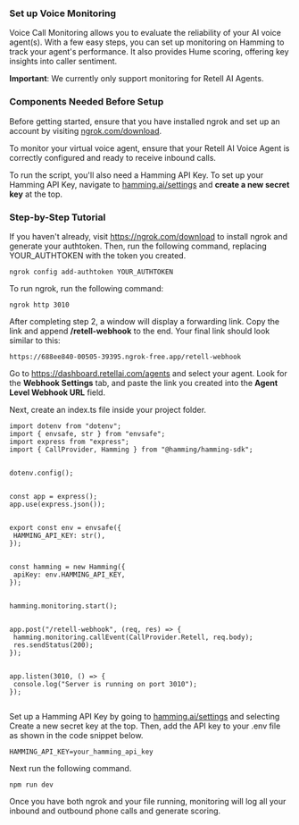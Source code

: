 ### Set up Voice Monitoring

Voice Call Monitoring allows you to evaluate the reliability of your AI voice agent(s). With a few easy steps, you can set up monitoring on Hamming to track your agent's performance. It also provides Hume scoring, offering key insights into caller sentiment.

<Warning>

**Important**: We currently only support monitoring for Retell AI Agents.

</Warning>

### Components Needed Before Setup

<CardGroup>
  
  <Card 
  title="ngrok Account Setup" 
  icon="square-1">
Before getting started, ensure that you have installed ngrok and set up an account by visiting [ngrok.com/download](www.ngrok.com/download).
  </Card>

  <Card 
  title="Retell AI Agent" 
  icon="square-2">
To monitor your virtual voice agent, ensure that your Retell AI Voice Agent is correctly configured and ready to receive inbound calls.
  </Card>

  <Card 
  title="Hamming API Key" 
  icon="square-3">
  To run the script, you'll also need a Hamming API Key. To set up your Hamming API Key, navigate to [hamming.ai/settings](https://app.hamming.ai/settings) and **create a new secret key** at the top.
  </Card>

</CardGroup>



### Step-by-Step Tutorial

<Steps>

<Step title= "1. Install and Authenticate ngrok">

If you haven't already, visit https://ngrok.com/download to install ngrok and generate your authtoken. Then, run the following command, replacing YOUR_AUTHTOKEN with the token you created.

```
ngrok config add-authtoken YOUR_AUTHTOKEN

```

  </Step>

 <Step title="2. Run ngrok" >

To run ngrok, run the following command:

  ```
ngrok http 3010

```
 
  </Step>

<Step title="3. Set up Retell AI Webhook">

After completing step 2, a window will display a forwarding link. Copy the link and append **/retell-webhook** to the end. Your final link should look similar to this:

```
https://688ee840-00505-39395.ngrok-free.app/retell-webhook

```

Go to https://dashboard.retellai.com/agents and select your agent. Look for the **Webhook Settings** tab, and paste the link you created into the **Agent Level Webhook URL** field.

  </Step>

<Step title="4. Create typescript project to run file with tsx">

Next, create an index.ts file inside your project folder.

```
import dotenv from "dotenv";
import { envsafe, str } from "envsafe";
import express from "express";
import { CallProvider, Hamming } from "@hamming/hamming-sdk";


dotenv.config();


const app = express();
app.use(express.json());


export const env = envsafe({
 HAMMING_API_KEY: str(),
});


const hamming = new Hamming({
 apiKey: env.HAMMING_API_KEY,
});


hamming.monitoring.start();


app.post("/retell-webhook", (req, res) => {
 hamming.monitoring.callEvent(CallProvider.Retell, req.body);
 res.sendStatus(200);
});


app.listen(3010, () => {
 console.log("Server is running on port 3010");
});


```

  </Step>


<Step title="5. Set up your .env file" >


Set up a Hamming API Key by going to [hamming.ai/settings](https://app.hamming.ai/settings) and selecting Create a new secret key at the top. Then, add the API key to your .env file as shown in the code snippet below.

```
HAMMING_API_KEY=your_hamming_api_key

```

Next run the following command.

```
npm run dev

```

  </Step>

<Step title="6. Track Monitoring Page" >


Once you have both ngrok and your file running, monitoring will log all your inbound and outbound phone calls and generate scoring. 


  </Step>

</Steps>


